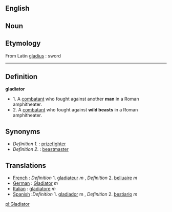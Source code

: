 ==English==

==Noun==

==Etymology==
From Latin [[gladius]] : sword

----

==Definition==

'''gladiator'''
*1. A [[combatant]] who fought against another '''man''' in a Roman amphitheater.
*2. A [[combatant]] who fought against '''wild beasts''' in a Roman amphitheater.


==Synonyms==

*''Definition 1.'' : [[prizefighter]]
*''Definition 2''. : [[beastmaster]]

==Translations==

*[[French]] : ''Definition'' 1.  [[gladiateur]] ''m'' ,   ''Definition'' 2.  [[belluaire]] ''m'' 
*[[German]] : [[Gladiator]] ''m''
*[[Italian]] : [[gladiatore]] ''m''
*[[Spanish]] :'' Definition'' 1. [[gladiador]] m  ,   ''Definition'' 2. [[bestiario]] ''m''

[[pl:Gladiator]]